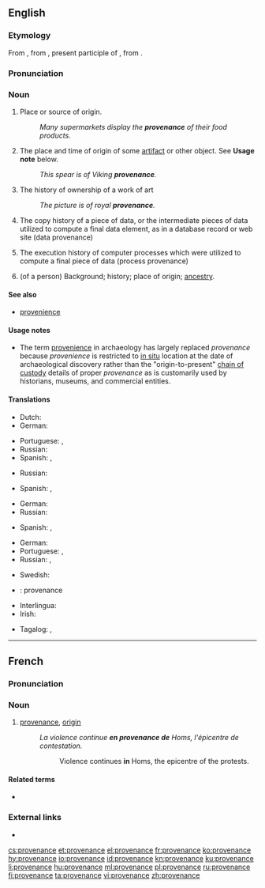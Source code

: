 ==English==

===Etymology===
From {{etyl|fr|en}} {{term|provenance||lang=fr|origin}}, from {{etyl|frm|en}} {{term|provenant||lang=frm}}, present participle of {{term|provenir||lang=frm|come forth, arise}}, from {{etyl|la|en}} {{term|provenio||lang=la|to come forth}}.

===Pronunciation===
{{a|US}} {{IPA|/ˌpɹa.vɛ.nɨns/|lang=en}}

===Noun===
{{wikipedia}}
{{en-noun}}

# Place or source of origin.
#: ''Many supermarkets display the '''provenance''' of their food products.''
# {{context|archaeology|lang=en}} The place and time of origin of some [[artifact]] or other object. See '''Usage note''' below.
#: ''This spear is of Viking '''provenance'''.''
# {{context|arts|lang=en}} The history of ownership of a work of art
#: ''The picture is of royal '''provenance'''.''
# {{context|computing|lang=en}} The copy history of a piece of data, or the intermediate pieces of data utilized to compute a final data element, as in a database record or web site (data provenance)
# {{context|computing|lang=en}} The execution history of computer processes which were utilized to compute a final piece of data (process provenance)
# (of a person) Background; history; place of origin; [[ancestry]].

====See also====
* [[provenience]]

====Usage notes====
* The term [[provenience]] in archaeology has largely replaced ''provenance'' because ''provenience'' is restricted to [[in situ]] location at the date of archaeological discovery rather than the "origin-to-present" [[chain of custody]] details of proper ''provenance'' as is customarily used by historians, museums, and commercial entities.

====Translations====
{{trans-top|place or source of origin}}
* Dutch: {{t+|nl|herkomst}}
* German: {{t+|de|Herkunft|f}}
{{trans-mid}}
* Portuguese: {{t|pt|procedência|f}}, {{t|pt|proveniência|f}}
* Russian: {{t+|ru|происхождение|n|tr=proisxoždénije|sc=Cyrl}}
* Spanish: {{t+|es|procedencia|f}}, {{t|es|proveniencia|f}}
{{trans-bottom}}

{{trans-top|in archaeology: the place and time of origin of some artifact}}
* Russian: {{t+|ru|происхождение|n|tr=proisxoždénie|sc=Cyrl}}
{{trans-mid}}
* Spanish: {{t+|es|procedencia|f}}, {{t|es|proveniencia|f}}

{{trans-bottom}}

{{trans-top|in arts: the history of ownership of a work of art}}
* German: {{t+|de|Provenienz|f}}
* Russian: {{t|ru|провенанс|m|tr=provenáns|sc=Cyrl}}
{{trans-mid}}
* Spanish: {{t+|es|procedencia|f}}, {{t|es|proveniencia|f}}
{{trans-bottom}}

{{trans-top|in computing: the copy history of a piece of data}}
{{trans-mid}}
{{trans-bottom}}

{{trans-top|in computing: the execution history of computer processes}}
{{trans-mid}}
{{trans-bottom}}

{{trans-top|of a person: background, history, place of origin, ancestry}}
* German: {{t+|de|Herkunft|f}}
* Portuguese: {{t|pt|procedência|f}}, {{t|pt|proveniência|f}}
* Russian: {{t+|ru|род|m|tr=rod|sc=Cyrl}}, {{t+|ru|происхождение|n|tr=proisxoždénie|sc=Cyrl}}
{{trans-mid}}
* Swedish: {{t+|sv|härkomst|c}}
{{trans-bottom}}

{{checktrans-top}}
* {{ttbc|fr}}: provenance {{g|f}}
* Interlingua: {{t-check|ia|provenientia}}
* Irish: {{t-check|ga|bunáitíocht|f}}
{{trans-mid}}
* Tagalog: {{t-check|tl|pinanggalingan}}, {{t-check|tl|pinagmulaan}}
{{trans-bottom}}

----

==French==
===Pronunciation===
{{rfp|lang=fr}}

===Noun===
{{fr-noun|f}}

# [[#English|provenance]], [[origin]]
#: ''La violence continue '''en provenance de''' Homs, l'épicentre de contestation.''
#:: Violence continues '''in''' Homs, the epicentre of the protests.

====Related terms====
* {{l/fr|provenir}}

===External links===
* {{R:TLFi}}

[[cs:provenance]]
[[et:provenance]]
[[el:provenance]]
[[fr:provenance]]
[[ko:provenance]]
[[hy:provenance]]
[[io:provenance]]
[[id:provenance]]
[[kn:provenance]]
[[ku:provenance]]
[[li:provenance]]
[[hu:provenance]]
[[ml:provenance]]
[[pl:provenance]]
[[ru:provenance]]
[[fi:provenance]]
[[ta:provenance]]
[[vi:provenance]]
[[zh:provenance]]